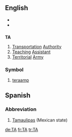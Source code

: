 ==English==
*{{see|Ta}}
*{{see|ta}}
==={{initialism}}===
'''TA'''
#[[Transportation]] [[Authority]]
#[[Teaching]] [[Assistant]]
#[[Territorial]] [[Army]]

===Symbol===
# [[teraamp]]

==Spanish==
===Abbreviation===
#[[Tamaulipas]] (Mexican state)

[[de:TA]]
[[fr:TA]]
[[tr:TA]]